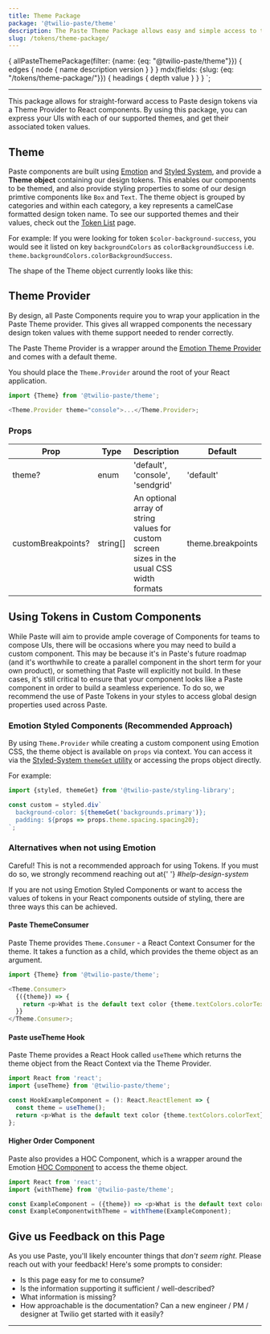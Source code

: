 ```yaml
---
title: Theme Package
package: '@twilio-paste/theme'
description: The Paste Theme Package allows easy and simple access to the design tokens via a theme provider to React components
slug: /tokens/theme-package/
---
```



  {
    allPasteThemePackage(filter: {name: {eq: "@twilio-paste/theme"}}) {
      edges {
        node {
          name
          description
          version
        }
      }
    }
    mdx(fields: {slug: {eq: "/tokens/theme-package/"}}) {
      headings {
        depth
        value
      }
    }
  }
`;

<ComponentHeader
  name="Theme package"
  categoryRoute={SidebarCategoryRoutes.TOKENS}
  githubUrl="https://github.com/twilio-labs/paste/tree/master/packages/paste-core/components/button"
  storybookUrl="https://twilio-labs.github.io/paste/?path=/story/overview-theme--provider"
  data={props.data.allPasteThemePackage.edges}
/>

---

<contentwrapper>

<TableOfContents headings={props.data.mdx.headings} />

<content>

This package allows for straight-forward access to Paste design tokens via a Theme Provider to React components. By using this package, you can express your UIs with each of our supported themes, and get their associated token values.

## Theme

Paste components are built using [Emotion](https://emotion.sh/) and [Styled System](https://styled-system.com), and provide a **Theme object** containing our design tokens. This enables our components to be themed, and also provide styling properties to some of our design primtive components like `Box` and `Text`. The theme object is grouped by categories and within each category, a key represents a camelCase formatted design token name. To see our supported themes and their values, check out the [Token List](/tokens/) page.

For example: If you were looking for token `$color-background-success`, you would see it listed on key `backgroundColors` as `colorBackgroundSuccess` i.e. `theme.backgroundColors.colorBackgroundSuccess`.

The shape of the Theme object currently looks like this:

<ThemeObjectDisplay />

## Theme Provider

By design, all Paste Components require you to wrap your application in the Paste Theme provider. This gives all wrapped components the necessary design token values with theme support needed to render correctly.

The Paste Theme Provider is a wrapper around the [Emotion Theme Provider](https://emotion.sh/docs/emotion-theming) and comes with a default theme.

You should place the `Theme.Provider` around the root of your React application.

```js
import {Theme} from '@twilio-paste/theme';

<Theme.Provider theme="console">...</Theme.Provider>;
```

### Props

| Prop               | Type     | Description                                                                               | Default           |
| ------------------ | -------- | ----------------------------------------------------------------------------------------- | ----------------- |
| theme?             | enum     | 'default', 'console', 'sendgrid'                                                          | 'default'         |
| customBreakpoints? | string[] | An optional array of string values for custom screen sizes in the usual CSS width formats | theme.breakpoints |

## Using Tokens in Custom Components

While Paste will aim to provide ample coverage of Components for teams to compose UIs, there will be occasions where you may need to build a custom component. This may be because it's in Paste's future roadmap (and it's worthwhile to create a parallel component in the short term for your own product), or something that Paste will explicitly not build. In these cases, it's still critical to ensure that your component looks like a Paste component in order to build a seamless experience. To do so, we recommend the use of Paste Tokens in your styles to access global design properties used across Paste.

### Emotion Styled Components (Recommended Approach)

By using `Theme.Provider` while creating a custom component using Emotion CSS, the theme object is available on `props` via context. You can access it via the [Styled-System `themeGet` utility](https://styled-system.com/api#themeget) or accessing the props object directly.

For example:

```js
import {styled, themeGet} from '@twilio-paste/styling-library';

const custom = styled.div`
  background-color: ${themeGet('backgrounds.primary')};
  padding: ${props => props.theme.spacing.spacing20};
`;
```

### Alternatives when not using Emotion

<Callout variant="warning">
  <CalloutTitle as="h4">Careful!</CalloutTitle>
  <CalloutText>
    This is not a recommended approach for using Tokens. If you must do so, we strongly recommend reaching out at{' '}
    <em>#help-design-system</em>
  </CalloutText>
</Callout>

If you are not using Emotion Styled Components or want to access the values of tokens in your React components outside of styling, there are three ways this can be achieved.

#### Paste ThemeConsumer

Paste Theme provides `Theme.Consumer` - a React Context Consumer for the theme. It takes a function as a child, which provides the theme object as an argument.

```js
import {Theme} from '@twilio-paste/theme';

<Theme.Consumer>
  {({theme}) => {
    return <p>What is the default text color {theme.textColors.colorText}</p>;
  }}
</Theme.Consumer>;
```

#### Paste useTheme Hook

Paste Theme provides a React Hook called `useTheme` which returns the theme object from the React Context via the Theme Provider.

```js
import React from 'react';
import {useTheme} from '@twilio-paste/theme';

const HookExampleComponent = (): React.ReactElement => {
  const theme = useTheme();
  return <p>What is the default text color {theme.textColors.colorText}</p>;
};
```

#### Higher Order Component

Paste also provides a HOC Component, which is a wrapper around the Emotion [HOC Component](https://emotion.sh/docs/emotion-theming#withthemecomponent-reactcomponenttype-reactcomponenttype) to access the theme object.

```js
import React from 'react';
import {withTheme} from '@twilio-paste/theme';

const ExampleComponent = ({theme}) => <p>What is the default text color {theme.textColors.colorText}</p>;
const ExampleComponentwithTheme = withTheme(ExampleComponent);
```

## Give us Feedback on this Page

As you use Paste, you'll likely encounter things that _don't seem right_. Please reach out with your feedback! Here's some prompts to consider:

- Is this page easy for me to consume?
- Is the information supporting it sufficient / well-described?
- What information is missing?
- How approachable is the documentation? Can a new engineer / PM / designer at Twilio get started with it easily?

---

<Box marginTop="space90">
  <Changelog />
</Box>

</content>

</contentwrapper>
